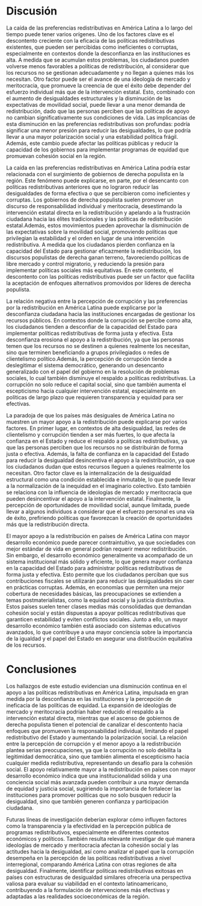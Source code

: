 

# Discusión

La caída de las preferencias redistributivas en América Latina a lo largo del tiempo puede tener varios orígenes. Uno de los factores clave es el descontento creciente con la eficacia de las políticas redistributivas existentes, que pueden ser percibidas como ineficientes o corruptas, especialmente en contextos donde la desconfianza en las instituciones es alta. A medida que se acumulan estos problemas, los ciudadanos pueden volverse menos favorables a políticas de redistribución, al considerar que los recursos no se gestionan adecuadamente y no llegan a quienes más los necesitan. Otro factor puede ser el avance de una ideología de mercado y meritocracia, que promueve la creencia de que el éxito debe depender del esfuerzo individual más que de la intervención estatal. Esto, combinado con el aumento de desigualdades estructurales y la disminución de las expectativas de movilidad social, puede llevar a una menor demanda de redistribución, dado que las personas perciben que las políticas de apoyo no cambian significativamente sus condiciones de vida.  Las implicancias de esta disminución en las preferencias redistributivas son profundas: podría significar una menor presión para reducir las desigualdades, lo que podría llevar a una mayor polarización social y una estabilidad política frágil. Además, este cambio puede afectar las políticas públicas y reducir la capacidad de los gobiernos para implementar programas de equidad que promuevan cohesión social en la región.

La caída en las preferencias redistributivas en América Latina podría estar relacionada con el surgimiento de gobiernos de derecha populista en la región. Este fenómeno puede explicarse, en parte, por el desencanto con políticas redistributivas anteriores que no lograron reducir las desigualdades de forma efectiva o que se percibieron como ineficientes y corruptas. Los gobiernos de derecha populista suelen promover un discurso de responsabilidad individual y meritocracia, desestimando la intervención estatal directa en la redistribución y apelando a la frustración ciudadana hacia las élites tradicionales y las políticas de redistribución estatal.Además, estos movimientos pueden aprovechar la disminución de las expectativas sobre la movilidad social, promoviendo políticas que privilegian la estabilidad y el orden en lugar de una intervención redistributiva. A medida que los ciudadanos pierden confianza en la capacidad del Estado para gestionar eficazmente la redistribución, los discursos populistas de derecha ganan terreno, favoreciendo políticas de libre mercado y control migratorio, y reduciendo la presión para implementar políticas sociales más equitativas. En este contexto, el descontento con las políticas redistributivas puede ser un factor que facilita la aceptación de enfoques alternativos promovidos por líderes de derecha populista.

La relación negativa entre la percepción de corrupción y las preferencias por la redistribución en América Latina puede explicarse por la desconfianza ciudadana hacia las instituciones encargadas de gestionar los recursos públicos. En contextos donde la corrupción se percibe como alta, los ciudadanos tienden a desconfiar de la capacidad del Estado para implementar políticas redistributivas de forma justa y efectiva. Esta desconfianza erosiona el apoyo a la redistribución, ya que las personas temen que los recursos no se destinen a quienes realmente los necesitan, sino que terminen beneficiando a grupos privilegiados o redes de clientelismo político.Además, la percepción de corrupción tiende a deslegitimar el sistema democrático, generando un desencanto generalizado con el papel del gobierno en la resolución de problemas sociales, lo cual también disminuye el respaldo a políticas redistributivas. La corrupción no solo reduce el capital social, sino que también aumenta el escepticismo hacia cualquier intervención estatal, especialmente en políticas de largo plazo que requieren transparencia y equidad para ser efectivas.

La paradoja de que los países más desiguales de América Latina no muestren un mayor apoyo a la redistribución puede explicarse por varios factores. En primer lugar, en contextos de alta desigualdad, las redes de clientelismo y corrupción tienden a ser más fuertes, lo que afecta la confianza en el Estado y reduce el respaldo a políticas redistributivas, ya que las personas perciben que los recursos no se distribuirán de forma justa o efectiva. Además, la falta de confianza en la capacidad del Estado para reducir la desigualdad desincentiva el apoyo a la redistribución, ya que los ciudadanos dudan que estos recursos lleguen a quienes realmente los necesitan. Otro factor clave es la internalización de la desigualdad estructural como una condición establecida e inmutable, lo que puede llevar a la normalización de la inequidad en el imaginario colectivo. Esto también se relaciona con la influencia de ideologías de mercado y meritocracia que pueden desincentivar el apoyo a la intervención estatal. Finalmente, la percepción de oportunidades de movilidad social, aunque limitada, puede llevar a algunos individuos a considerar que el esfuerzo personal es una vía de éxito, prefiriendo políticas que favorezcan la creación de oportunidades más que la redistribución directa.

El mayor apoyo a la redistribución en países de América Latina con mayor desarrollo económico puede parecer contraintuitivo, ya que sociedades con mejor estándar de vida en general podrían requerir menor redistribución. Sin embargo, el desarrollo económico generalmente va acompañado de un sistema institucional más sólido y eficiente, lo que genera mayor confianza en la capacidad del Estado para administrar políticas redistributivas de forma justa y efectiva. Esto permite que los ciudadanos perciban que sus contribuciones fiscales se utilizarán para reducir las desigualdades sin caer en prácticas corruptas. Además, en economías que permiten una mejor cobertura de necesidades básicas, las preocupaciones se extienden a temas postmaterialistas, como la equidad social y la justicia distributiva. Estos países suelen tener clases medias más consolidadas que demandan cohesión social y están dispuestas a apoyar políticas redistributivas que garanticen estabilidad y eviten conflictos sociales. Junto a ello, un mayor desarrollo económico también está asociado con sistemas educativos avanzados, lo que contribuye a una mayor conciencia sobre la importancia de la igualdad y el papel del Estado en asegurar una distribución equitativa de los recursos.

# Conclusiones

Los hallazgos de este estudio evidencian una disminución continua en el apoyo a las políticas redistributivas en América Latina, impulsada en gran medida por la desconfianza en las instituciones y la percepción de ineficacia de las políticas de equidad. La expansión de ideologías de mercado y meritocracia podrían haber reducido el respaldo a la intervención estatal directa, mientras que el ascenso de gobiernos de derecha populista tienen el potencial de canalizar el descontento hacia enfoques que promueven la responsabilidad individual, limitando el papel redistributivo del Estado y aumentando la polarización social. La relación entre la percepción de corrupción y el menor apoyo a la redistribución plantea serias preocupaciones, ya que la corrupción no solo debilita la legitimidad democrática, sino que también alimenta el escepticismo hacia cualquier medida redistributiva, representando un desafío para la cohesión social. El apoyo relativamente mayor a la redistribución en países con mayor desarrollo económico indica que una institucionalidad sólida y una conciencia social más avanzada pueden contribuir a una mayor demanda de equidad y justicia social, sugiriendo la importancia de fortalecer las instituciones para promover políticas que no solo busquen reducir la desigualdad, sino que también generen confianza y participación ciudadana.

Futuras líneas de investigación deberían explorar cómo influyen factores como la transparencia y la efectividad en la percepción pública de programas redistributivos, especialmente en diferentes contextos económicos y políticos. También resulta relevante investigar de qué manera ideologías de mercado y meritocracia afectan la cohesión social y las actitudes hacia la desigualdad, así como analizar el papel que la corrupción desempeña en la percepción de las políticas redistributivas a nivel interregional, comparando América Latina con otras regiones de alta desigualdad. Finalmente, identificar políticas redistributivas exitosas en países con estructuras de desigualdad similares ofrecería una perspectiva valiosa para evaluar su viabilidad en el contexto latinoamericano, contribuyendo a la formulación de intervenciones más efectivas y adaptadas a las realidades socioeconómicas de la región.